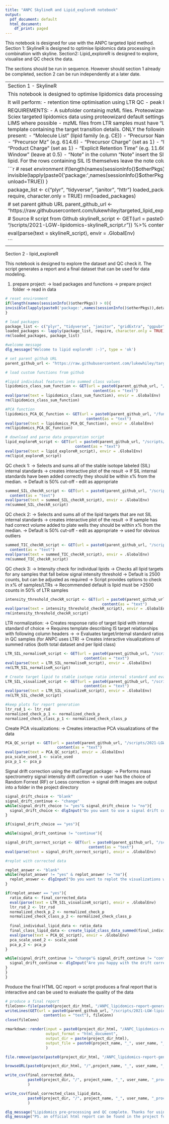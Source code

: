 ```yaml
---
title: "ANPC SkylineR and Lipid_exploreR notebook"
output:
  pdf_document: default
  html_document:
    df_print: paged
---
```

This notebook is designed for use with the ANPC targeted lipid method. 
Section 1: SkylineR is designed to optimise lipidomics data processing in combination with skyline.
Section2: Lipid_exploreR is designed to explore, visualise and QC check the data.

The sections should be run in sequence. However should section 1 already be completed, section 2 can be run independently at a later date.

------------------------------------------------------------------------------------------------------------------------------------------------------------------------------------------------------
Section 1 - SkylineR

This notebook is designed to optimise lipidomics data processing in combination with skyline.

It will perform:
- retention time optimisation using LTR QC
- peak boundary fitting to all samples

REQUIREMENTS:
- A subfolder containig mzML files. Proteowizard should be used to convert Sciex targeted lipidomics data using proteowizard default settings
- Filename should match the LIMS where possible
- mzML files from LTR samples must have "LTR" in their filename
- A csv template containing the target transition details. ONLY the following column headers should be present: 
      - "Molecule List" (lipid family (e.g. CE))
      - "Precursor Name" (lipid name (e.g. CE(14:0)))
      - "Precursor Mz" (e.g. 614.6)
      - "Precursor Charge" (set as 1)
      - "Product Mz" (e.g. 369.4)
      - "Product Charge" (set as 1)
      - "Explicit Retention Time" (e.g. 11.66)
      - "Explicit Retention Time Window" (leave at 0.5)
      - "Note" in the column "Note" insert the SIL IS to be used for the target lipid. For the rows containing SIL IS themselves leave the note column blank.



```r
# reset environment
if(length(names(sessionInfo()$otherPkgs)) > 0){
invisible(lapply(paste0('package:',names(sessionInfo()$otherPkgs)),detach,character.only=TRUE, unload=TRUE))
}

package_list <- c("plyr", "tidyverse", "janitor", "httr")
loaded_packages <- lapply(package_list, require, character.only = TRUE)
rm(loaded_packages)

# set parent github URL
parent_github_url <- "https://raw.githubusercontent.com/lukewhiley/targeted_lipid_exploreR/development_branch"

# Source R script from Github
skylineR_script <- GET(url = paste0(parent_github_url, "/scripts/2021-LGW-lipidomics-skylineR_script.r")) %>% content(as = "text")

eval(parse(text = skylineR_script), envir = .GlobalEnv)


```



-----------------------------------------------------------------------------------------------------------------------------------------------------------------------------------------------------------

Section 2 - lipid_exploreR

This notebook is designed to explore the dataset and QC check it. The script generates a report and a final dataset that can be used for data modeling.

1. prepare project: 
  -> load packages and functions
  -> prepare project folder
  -> read in data

```r
# reset environment
if(length(names(sessionInfo()$otherPkgs)) > 0){
invisible(lapply(paste0('package:',names(sessionInfo()$otherPkgs)),detach,character.only=TRUE, unload=TRUE))
}

# load packages
package_list <- c("plyr", "tidyverse", "janitor", "gridExtra", "ggpubr", "readxl", "cowplot", "scales", "stats", "devtools", "metabom8", "shiny", "plotly", "svDialogs", "DataEditR", "htmlwidgets", "httr", "htmlTable", 'statTarget')
loaded_packages <- lapply(package_list, require, character.only = TRUE)
rm(loaded_packages, package_list)

#welcome message
dlg_message("Welcome to lipid exploreR! :-)", type = 'ok')

# set parent github URL
parent_github_url <- "https://raw.githubusercontent.com/lukewhiley/targeted_lipid_exploreR/development_branch"

# load custom functions from github

#lipid individual features into summed class values
lipidomics_class_sum_function <- GET(url = paste0(parent_github_url, "/functions/2021-LGW-lipidomics-class_sumR_function_v1.r")) %>% 
                                       content(as = "text")
eval(parse(text = lipidomics_class_sum_function), envir = .GlobalEnv)
rm(lipidomics_class_sum_function)

#PCA function
lipidomics_PCA_QC_function <- GET(url = paste0(parent_github_url, "/functions/2021-LGW-lipidomics-PCA_QC_checkR_function_v1.r")) %>% 
                                    content(as = "text")
eval(parse(text = lipidomics_PCA_QC_function), envir = .GlobalEnv)
rm(lipidomics_PCA_QC_function)

# download and parse data preparation script
lipid_exploreR_script <- GET(url = paste0(parent_github_url, "/scripts/2021-LGW-lipidomics-lipid_exploreR_script_v1.r")) %>% 
                               content(as = "text")
eval(parse(text = lipid_exploreR_script), envir = .GlobalEnv)
rm(lipid_exploreR_script)

```

QC check 1:
  -> Selects and sums all of the stable isotope labeled (SIL) internal standards 
  -> creates interactive plot of the result
  -> If SIL internal standards have been added correctly they should be within x% from the median. 
  -> Default is 50% cut-off - edit as appropriate
  

```r

summed_SIL_checkR_script <- GET(url = paste0(parent_github_url, "/scripts/2021-LGW-lipidomics-summed_SIL_checkR_script_v1.r")) %>% 
  content(as = "text")
eval(parse(text = summed_SIL_checkR_script), envir = .GlobalEnv)
rm(summed_SIL_checkR_script)

```

QC check 2:
  -> Selects and sums all of the lipid targets that are not SIL internal standards 
  -> creates interactive plot of the result
  -> If sample has had correct volume added to plate wells they should be within x% from the median. 
  -> Default is 50% cut-off - edit as appropriate
  -> used for obvious outliers
  
```r

summed_TIC_checkR_script <- GET(url = paste0(parent_github_url, "/scripts/2021-LGW-lipidomics-summed_TIC_checkR_script_v1.R")) %>% 
  content(as = "text")
eval(parse(text = summed_TIC_checkR_script), envir = .GlobalEnv)
rm(summed_TIC_checkR_script)

```


QC check 3:
  -> Intensity check for individual lipids
  -> Checks all lipid targets for any samples that fall below signal intensity threshold
  -> Default is 2500 counts, but can be adjusted as required
  -> Script provides options to check in x% of samples/LTRs
  -> Recommended default is lipid must be >2500 counts in 50% of LTR samples
  
```r

intensity_threshold_checkR_script <- GET(url = paste0(parent_github_url, "/scripts/2021-LGW-lipidomics-intensity_threshold_checkR_script_v1.R")) %>% 
                                           content(as = "text")
eval(parse(text = intensity_threshold_checkR_script), envir = .GlobalEnv)
rm(intensity_threshold_checkR_script)

```

LTR normalization:
  -> Creates response ratio of target lipid with internal standard of choice
  -> Requires template describing IS target relationships with following column headers
    -> 
  -> Evaluates target/internal standard ratios in QC samples (for ANPC uses LTR)
  -> Creates interactive visualizations of summed ratios (both total dataset and per lipid class)
  
```r

LTR_SIL_normaliseR_script <- GET(url = paste0(parent_github_url, "/scripts/2021-LGW-lipidomics-internal_standard_normaliseR_v1.r")) %>% 
                                   content(as = "text")
eval(parse(text = LTR_SIL_normaliseR_script), envir = .GlobalEnv)
rm(LTR_SIL_normaliseR_script)

# Create target lipid to stable isotope ratio internal standard and evaluate them in the pooled QC. Here we use Long Term Reference pool
LTR_SIL_visualizeR_script <- GET(url = paste0(parent_github_url, "/scripts/2021-LGW-lipidomics-internal_standard_visualizeR_v1.R")) %>%
                                   content(as = "text")
eval(parse(text = LTR_SIL_visualizeR_script), envir = .GlobalEnv)
rm(LTR_SIL_checkR_script)

#keep plots for report generation
ltr_rsd_1 <- ltr_rsd 
normalized_check_p_1 <- normalized_check_p
normalized_check_class_p_1 <- normalized_check_class_p

```

Create PCA visualizations:
  -> Creates interactive PCA visualizations of the data
  
```r

PCA_QC_script <- GET(url = paste0(parent_github_url, "/scripts/2021-LGW-lipidomics-PCA_QC_checkR_script_v1.r")) %>% 
                       content(as = "text")
eval(parse(text = PCA_QC_script), envir = .GlobalEnv)
pca_scale_used_1 <- scale_used
pca_p_1 <- pca_p

```


Signal drift correction using the statTarget package:
  -> Performs mass spectrometry signal intensity drift correction
  -> user has the choice of Random Forrest (RF) or Loess correction
  -> signal drift images are output into a folder in the project directory
  
```r

signal_drift_choice <- "blank"
signal_drift_continue <- "change"
while(signal_drift_choice != "yes"& signal_drift_choice != "no"){
  signal_drift_choice <- dlgInput("Do you want to use a signal drift correction?", "yes/no")$res
}

if(signal_drift_choice == "yes"){

while(signal_drift_continue != "continue"){

signal_drift_correct_script <- GET(url = paste0(parent_github_url, "/scripts/2021-LGW-lipidomics-signal_driftR_script_v1.r")) %>% 
                                     content(as = "text")
eval(parse(text = signal_drift_correct_script), envir = .GlobalEnv)

#replot with corrected data

replot_answer <- "blank"
while(replot_answer != "yes" & replot_answer != "no"){
  replot_answer <- dlgInput("Do you want to replot the visualizations with the corrected data?", "yes/no")$res
}

if(replot_answer == "yes"){
  ratio_data <- final_corrected_data
  eval(parse(text = LTR_SIL_visualizeR_script), envir = .GlobalEnv)
  ltr_rsd_2 <- ltr_rsd 
  normalized_check_p_2 <- normalized_check_p
  normalized_check_class_p_2 <- normalized_check_class_p
  
  final_individual_lipid_data <- ratio_data
  final_class_lipid_data <- create_lipid_class_data_summed(final_individual_lipid_data)
  eval(parse(text = PCA_QC_script), envir = .GlobalEnv)
  pca_scale_used_2 <- scale_used
  pca_p_2 <- pca_p
}

while(signal_drift_continue != "change"& signal_drift_continue != "continue"){
  signal_drift_continue <- dlgInput("Are you happy with the drift correction or do you want to change", "continue/change")$res
}
}
}

```

Produce the final HTML QC report
  -> script produces a final report that is interactive and can be used to evaluate the quality of the data
  
```r
# produce a final report
fileConn<-file(paste0(project_dir_html, "/ANPC_lipidomics-report-generatoR.r"))
writeLines(GET(url = paste0(parent_github_url, "/scripts/2021-LGW-lipidomics-report_generatoR_script_v1.R")) %>%
                 content(as = "text"), fileConn)
close(fileConn)

rmarkdown::render(input = paste0(project_dir_html, "/ANPC_lipidomics-report-generatoR.r"),
                  output_format = "html_document",
                  output_dir = paste(project_dir_html),
                  output_file = paste0(project_name, "_", user_name, "_lipid_exploreR_QC_report.html")
                  )

file.remove(paste(paste0(project_dir_html, "/ANPC_lipidomics-report-generatoR.r")))

browseURL(paste0(project_dir_html, "/",project_name, "_", user_name, "_lipid_exploreR_QC_report.html")) #open plotly widget in internet browser

write_csv(final_corrected_data, 
          paste0(project_dir, "/", project_name, "_", user_name, "_processed_lipid_data.csv")
          )

write_csv(final_corrected_class_lipid_data, 
          paste0(project_dir, "/", project_name, "_", user_name, "_processed_lipid_class_data.csv")
          )

dlg_message("Lipidomics pre-processing and QC complete. Thanks for using skylineR and lipid exploreR. TTFN.", type = 'ok')
dlg_message("PS. an official html report can be found in the project folder", type = 'ok')

```










